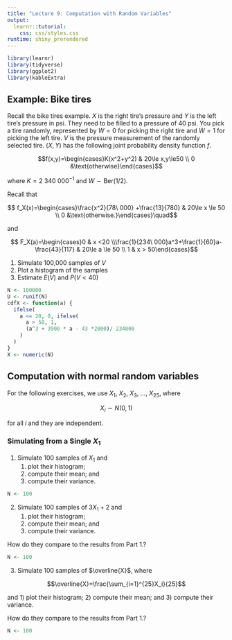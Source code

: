 ```yaml
---
title: "Lecture 9: Computation with Random Variables"
output: 
  learnr::tutorial:
    css: css/styles.css
runtime: shiny_prerendered
---
```



```r
library(learnr)
library(tidyverse)
library(ggplot2)
library(kableExtra)
```


## Example: Bike tires

Recall the bike tires example. $X$ is the right tire's pressure and $Y$ is the left tire's pressure in psi. They need to be filled to a pressure of 40 psi. You pick a tire randomly, represented by $W=0$ for picking the right tire and $W=1$ for picking the left tire. $V$ is the pressure measurement of the randomly selected tire. $(X,Y)$ has the following joint probability density function $f$.

$$f(x,y)=\begin{cases}K(x^2+y^2) & 20\le x,y\le50 \\ 0 &\text{otherwise}\end{cases}$$

where $K=2\ 340\ 000^{-1}$ and $W\sim\text{Ber}(1/2)$.

Recall that

$$ f_X(x)=\begin{cases}\frac{x^2}{78\ 000} +\frac{13}{780} & 20\le x \le 50 \\ 0 &\text{otherwise.}\end{cases}\quad$$

and

$$ F_X(a)=\begin{cases}0 & x <20 \\\frac{1}{234\ 000}a^3+\frac{1}{60}a-\frac{43}{117} & 20\le a \le 50 \\ 1 & x > 50\end{cases}$$

1. Simulate 100,000 samples of $V$
2. Plot a histogram of the samples
3. Estimate $E(V)$ and $P(V<40)$

```r
N <- 100000
U <- runif(N)
cdfX <- function(a) {
  ifelse(
    a <= 20, 0, ifelse(
      a > 50, 1, 
      (a^3 + 3900 * a - 43 *2000)/ 234000
    )
  )
}
X <- numeric(N)

```



## Computation with normal random variables


For the following exercises, we use $X_1$, $X_2$, $X_3$, ..., $X_{25}$, where

$$X_i\sim N(0,1)$$

for all $i$ and they are independent.


### Simulating from a Single $X_1$

1. Simulate 100 samples of $X_1$ and 
    1)  plot their histogram;
    2)  compute their mean; and
    3)  compute their variance.

```r
N <- 100
```

2. Simulate 100 samples of $3X_1 + 2$ and
    1)  plot their histogram;
    2)  compute their mean; and
    3)  compute their variance.

How do they compare to the results from Part 1.?

```r
N <- 100
```

3. Simulate 100 samples of $\overline{X}$, where

$$\overline{X}=\frac{\sum_{i=1}^{25}X_i}{25}$$

and 
    1)  plot their histogram;
    2)  compute their mean; and
    3)  compute their variance.

How do they compare to the results from Part 1.?

```r
N <- 100
```

